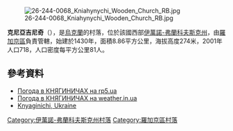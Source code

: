 [[Image:26-244-0068_Kniahynychi_Wooden_Church_RB.jpg|right]]

'''克尼亞吉尼奇'''（{{lang-uk|Княгиничі}}），是[[烏克蘭|烏克蘭]]的村落，位於該國西部[[伊萬諾-弗蘭科夫斯克州|伊萬諾-弗蘭科夫斯克州]]，由[[羅加京區|羅加京區]]負責管轄，始建於1430年，面積8.86平方公里，海拔高度274米，2001年人口718，人口密度每平方公里81人。

{{coord|49|22|48|N|24|27|34|E|scale:30000|display=title}}

==參考資料==
* [http://rp5.ua/22612/ua Погода в КНЯГИНИЧАХ на rp5.ua]
* [http://weather.in.ua/ua/ivano-frankovskaja/10771 Погода в КНЯГИНИЧАХ на weather.in.ua] {{Wayback|url=http://weather.in.ua/ua/ivano-frankovskaja/10771 |date=20160305085653 }}
* [http://data.jewishgen.org/wconnect/wc.dll?jg~jgsys~shtetm~-1042227 Knyaginichi, Ukraine] {{ref-en}}

{{DEFAULTSORT:Княгиничі}}
[[Category:伊萬諾-弗蘭科夫斯克州村落|Category:伊萬諾-弗蘭科夫斯克州村落]]
[[Category:羅加京區村落|Category:羅加京區村落]]


{{IvanoFrankivsk-geo-stub}}